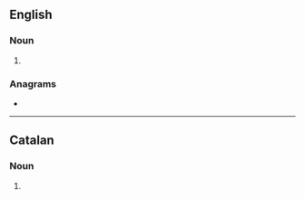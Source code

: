 ==English==

===Noun===
{{head|en|noun form}}

# {{plural of|en|quartet}}

===Anagrams===
* {{anagrams|en|a=aeqrsttu|squatter}}

----

==Catalan==

===Noun===
{{head|ca|noun form}}

# {{plural of|ca|quartet}}